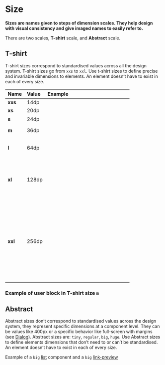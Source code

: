 # Size

**Sizes are names given to steps of dimension scales. They help design with visual consistency and give imaged names to easily refer to.**

There are two scales, **T-shirt** scale, and **Abstract** scale.

## T-shirt

T-shirt sizes correspond to standardised values across all the design system. T-shirt sizes go from `xxs` to `xxl`. Use t-shirt sizes to define precise and invariable dimensions to elements. An element doesn’t have to exist in each of every size.

<table style="text-align: left">
    <thead>
        <tr>
            <th>Name</th>
            <th>Value</th>
            <th>Example</th>
        </tr>
    </thead>
    <tbody>
        <tr>
            <td><strong>xxs</strong></td>
            <td>14dp</td>
            <td><div className="lumx-color-background-dark-L5" style="width: 14px; height: 14px" /></td>
        </tr>
        <tr>
            <td><strong>xs</strong></td>
            <td>20dp</td>
            <td><div className="lumx-color-background-dark-L5" style="width: 20px; height: 20px" /></td>
        </tr>
        <tr>
            <td><strong>s</strong></td>
            <td>24dp</td>
            <td><div className="lumx-color-background-dark-L5" style="width: 24px; height: 24px" /></td>
        </tr>
        <tr>
            <td><strong>m</strong></td>
            <td>36dp</td>
            <td><div className="lumx-color-background-dark-L5" style="width: 36px; height: 36px" /></td>
        </tr>
        <tr>
            <td><strong>l</strong></td>
            <td>64dp</td>
            <td><div className="lumx-color-background-dark-L5" style="width: 64px; height: 64px" /></td>
        </tr>
        <tr>
            <td><strong>xl</strong></td>
            <td>128dp</td>
            <td><div className="lumx-color-background-dark-L5" style="width: 128px; height: 128px" /></td>
        </tr>
        <tr>
            <td><strong>xxl</strong></td>
            <td>256dp</td>
            <td><div className="lumx-color-background-dark-L5" style="width: 256px; height: 256px" /></td>
        </tr>
    </tbody>
</table>

### Example of user block in T-shirt size `m`

<DemoBlock orientation="horizontal" demo="t-shirt-example" />

## Abstract

Abstract sizes don’t correspond to standardised values across the design system, they represent specific dimensions at a component level. They can be values like 400px or a specific behavior like full-screen with margins (see [Dialog](/product/components/dialog)). Abstract sizes are: `tiny`, `regular`, `big`, `huge`. Use Abstract sizes to define elements dimensions that don’t need to or can’t be standardised. An element doesn’t have to exist in each of every size.


Example of a `big` [list](/product/components/list) component and a `big` [link-preview](/product/components/link-preview)

<DemoBlock orientation="horizontal" demo="abstract-example" />
